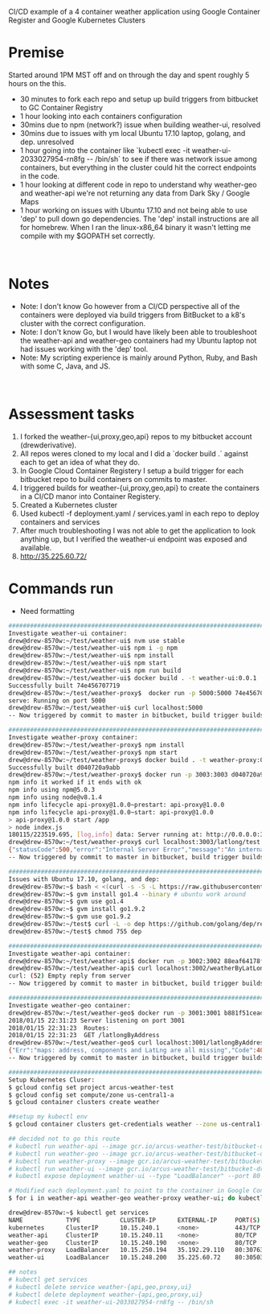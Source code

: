 CI/CD example of a 4 container weather application using Google Container Register and Google Kubernetes Clusters

=Premise=
Started around 1PM MST off and on through the day and spent roughly 5 hours on the this.
* 30 minutes to fork each repo and setup up build triggers from bitbucket to GC Container Registry
* 1 hour looking into each containers configuration
* 30mins due to npm (network?) issue when building weather-ui, resolved
* 30mins due to issues with ym local Ubuntu 17.10 laptop, golang, and dep. unresolved
* 1 hour going into the container like `kubectl exec -it weather-ui-2033027954-rn8fg -- /bin/sh` to see if there was network issue among containers, but everything in the cluster could hit the correct endpoints in the code.
* 1 hour looking at different code in repo to understand why weather-geo and weather-api we're not returning any data from Dark Sky / Google Maps
* 1 hour working on issues with Ubuntu 17.10 and not being able to use 'dep' to pull down go dependencies. The 'dep' install instructions are all for homebrew. When I ran the linux-x86_64 binary it wasn't letting me compile with my $GOPATH set correctly.
 

=Notes=
* Note: I don't know Go however from a CI/CD perspective all of the containers were deployed via build triggers from BitBucket to a k8's cluster with the correct configuration.
* Note: I don't know Go, but I would have likely been able to troubleshoot the weather-api and weather-geo containers had my Ubuntu laptop not had issues working with the 'dep' tool.
* Note: My scripting experience is mainly around Python, Ruby, and Bash with some C, Java, and JS.
 
=Assessment tasks=
# I forked the weather-{ui,proxy,geo,api} repos to my bitbucket account (drewderivative).
# All repos weres cloned to my local and I did a `docker build .` against each to get an idea of what they do.
# In Google Cloud Container Registery I setup a build trigger for each bitbucket repo to build containers on commits to master.
# I triggered builds for weather-{ui,proxy,geo,api} to create the containers in a CI/CD manor into Container Registery.
# Created a Kubernetes cluster
# Used kubectl -f deployment.yaml / services.yaml in each repo to deploy containers and services
# After much troubleshooting I was not able to get the application to look anything up, but I verified the weather-ui endpoint was exposed and available. 
# http://35.225.60.72/

=Commands run=
* Need formatting

<syntaxhighlight lang=bash>
############################################################################
Investigate weather-ui container:
drew@drew-8570w:~/test/weather-ui$ nvm use stable
drew@drew-8570w:~/test/weather-ui$ npm i -g npm
drew@drew-8570w:~/test/weather-ui$ npm install
drew@drew-8570w:~/test/weather-ui$ npm start
drew@drew-8570w:~/test/weather-ui$ npm run build
drew@drew-8570w:~/test/weather-ui$ docker build . -t weather-ui:0.0.1
Successfully built 74e456707719
drew@drew-8570w:~/test/weather-proxy$  docker run -p 5000:5000 74e456707719
serve: Running on port 5000
drew@drew-8570w:~/test/weather-ui$ curl localhost:5000
-- Now triggered by commit to master in bitbucket, build trigger builds contanier in Google Container Repositor

############################################################################
Investigate weather-proxy container:
drew@drew-8570w:~/test/weather-proxy$ npm install
drew@drew-8570w:~/test/weather-proxy$ npm start
drew@drew-8570w:~/test/weather-proxy$ docker build . -t weather-proxy:0.0.1
Successfully built d040720a9abb
drew@drew-8570w:~/test/weather-proxy$ docker run -p 3003:3003 d040720a9abb
npm info it worked if it ends with ok
npm info using npm@5.0.3
npm info using node@v8.1.4
npm info lifecycle api-proxy@1.0.0~prestart: api-proxy@1.0.0
npm info lifecycle api-proxy@1.0.0~start: api-proxy@1.0.0
> api-proxy@1.0.0 start /app
> node index.js
180115/223519.695, [log,info] data: Server running at: http://0.0.0.0:3003
drew@drew-8570w:~/test/weather-proxy$ curl localhost:3003/latlong/test
{"statusCode":500,"error":"Internal Server Error","message":"An internal server error occurred"}
-- Now triggered by commit to master in bitbucket, build trigger builds contanier in Google Container Repositor

############################################################################
Issues with Ubuntu 17.10, golang, and dep:
drew@drew-8570w:~$ bash < <(curl -s -S -L https://raw.githubusercontent.com/moovweb/gvm/master/binscripts/gvm-installer)
drew@drew-8570w:~$ gvm install go1.4 --binary # ubuntu work around
drew@drew-8570w:~$ gvm use go1.4 
drew@drew-8570w:~$ gvm install go1.9.2
drew@drew-8570w:~$ gvm use go1.9.2
drew@drew-8570w:~/test$ curl -L -o dep https://github.com/golang/dep/releases/download/v0.3.2/dep-linux-amd64
drew@drew-8570w:~/test$ chmod 755 dep

############################################################################
Investigate weather-api container:
drew@drew-8570w:~/test/weather-api$ docker run -p 3002:3002 88eaf64178f7
drew@drew-8570w:~/test/weather-api$ curl localhost:3002/weatherByLatLongAndDate/
curl: (52) Empty reply from server
-- Now triggered by commit to master in bitbucket, build trigger builds contanier in Google Container Repositor

############################################################################
Investigate weather-geo container:
drew@drew-8570w:~/test/weather-geo$ docker run -p 3001:3001 b881f51cead4
2018/01/15 22:31:23 Server listening on port 3001
2018/01/15 22:31:23  Routes:
2018/01/15 22:31:23  GET /latlongByAddress
drew@drew-8570w:~/test/weather-geo$ curl localhost:3001/latlongByAddress/
{"Err":"maps: address, components and LatLng are all missing","Code":400}
-- Now triggered by commit to master in bitbucket, build trigger builds contanier in Google Container Repositor

############################################################################
Setup Kubernetes Cluser:
$ gcloud config set project arcus-weather-test
$ gcloud config set compute/zone us-central1-a
$ gcloud container clusters create weather

##setup my kubectl env
$ gcloud container clusters get-credentials weather --zone us-central1-a --project arcus-weather-test

## decided not to go this route
# kubectl run weather-api --image gcr.io/arcus-weather-test/bitbucket-drewderivative-weather-api:4eea724482475ba216cd564a03b7de784a92eec8 --port 3002
# kubectl run weather-geo --image gcr.io/arcus-weather-test/bitbucket-drewderivative-weather-geo:e421ab4011b95d3fc6d193539c5023342a5d7c0a --port 3001
# kubectl run weather-proxy --image gcr.io/arcus-weather-test/bitbucket-drewderivative-weather-proxy:f22e4f9e39d8089672d38c5e0ec702fedd0ad382 --port 3003
# kubectl run weather-ui --image gcr.io/arcus-weather-test/bitbucket-drewderivative-weather-ui:b3e0c5e503dbab41a0e46c4b3d5694b825b665a9 --port 5000
# kubectl expose deployment weather-ui --type "LoadBalancer" --port 80 --target-port 5000

# Modified each deployment.yaml to point to the container in Google Container Repository
$ for i in weather-api weather-geo weather-proxy weather-ui; do kubectl create -f $i/deployment.yaml; kubectl create -f $i/service.yaml; done

drew@drew-8570w:~$ kubectl get services
NAME            TYPE           CLUSTER-IP      EXTERNAL-IP     PORT(S)        AGE
kubernetes      ClusterIP      10.15.240.1     <none>          443/TCP        1h
weather-api     ClusterIP      10.15.240.11    <none>          80/TCP         1h
weather-geo     ClusterIP      10.15.240.190   <none>          80/TCP         1h
weather-proxy   LoadBalancer   10.15.250.194   35.192.29.110   80:30763/TCP   1h
weather-ui      LoadBalancer   10.15.248.200   35.225.60.72    80:30503/TCP   1h

## notes
# kubectl get services
# kubectl delete service weather-{api,geo,proxy,ui}
# kubectl delete deployment weather-{api,geo,proxy,ui}
# kubectl exec -it weather-ui-2033027954-rn8fg -- /bin/sh
</syntaxhighlight>